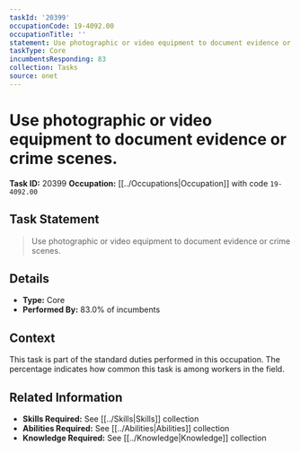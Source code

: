 ```yaml
---
taskId: '20399'
occupationCode: 19-4092.00
occupationTitle: ''
statement: Use photographic or video equipment to document evidence or crime scenes.
taskType: Core
incumbentsResponding: 83
collection: Tasks
source: onet
---
```

# Use photographic or video equipment to document evidence or crime scenes.

**Task ID:** 20399
**Occupation:** [[../Occupations|Occupation]] with code `19-4092.00`

## Task Statement

> Use photographic or video equipment to document evidence or crime scenes.

## Details

- **Type:** Core
- **Performed By:** 83.0% of incumbents

## Context

This task is part of the standard duties performed in this occupation. The percentage indicates how common this task is among workers in the field.

## Related Information

- **Skills Required:** See [[../Skills|Skills]] collection
- **Abilities Required:** See [[../Abilities|Abilities]] collection
- **Knowledge Required:** See [[../Knowledge|Knowledge]] collection
